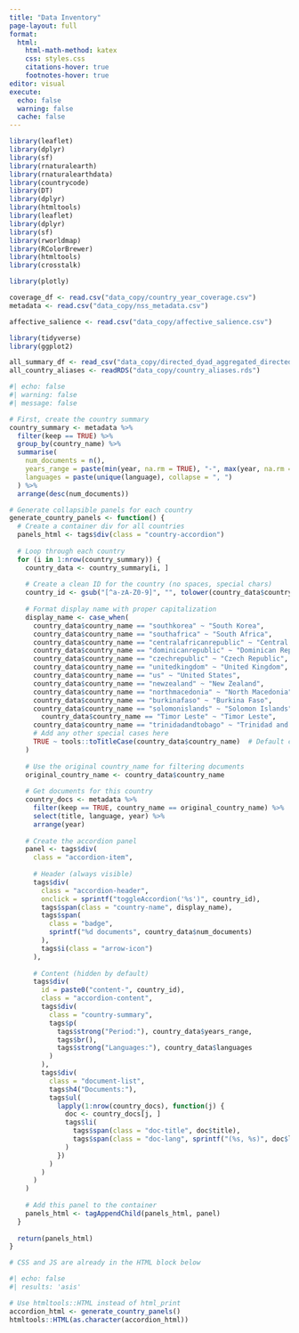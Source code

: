 ```yaml
---
title: "Data Inventory"
page-layout: full
format:
  html:
    html-math-method: katex
    css: styles.css
    citations-hover: true
    footnotes-hover: true
editor: visual
execute:
  echo: false
  warning: false
  cache: false
---
```


```r
library(leaflet)
library(dplyr)
library(sf)
library(rnaturalearth)
library(rnaturalearthdata)
library(countrycode)
library(DT)
library(dplyr)
library(htmltools)
library(leaflet)
library(dplyr)
library(sf)
library(rworldmap)
library(RColorBrewer)
library(htmltools)
library(crosstalk)
```

```r
library(plotly)
```

```r
coverage_df <- read.csv("data_copy/country_year_coverage.csv")
metadata <- read.csv("data_copy/nss_metadata.csv")
```

```r
affective_salience <- read.csv("data_copy/affective_salience.csv")

```

```r
library(tidyverse)
library(ggplot2)
```

```r
all_summary_df <- read_csv("data_copy/directed_dyad_aggregated_directed_stance.csv")
all_country_aliases <- readRDS("data_copy/country_aliases.rds")
```

```r
#| echo: false
#| warning: false
#| message: false

# First, create the country summary
country_summary <- metadata %>%
  filter(keep == TRUE) %>%
  group_by(country_name) %>%
  summarise(
    num_documents = n(),
    years_range = paste(min(year, na.rm = TRUE), "-", max(year, na.rm = TRUE)),
    languages = paste(unique(language), collapse = ", ")
  ) %>%
  arrange(desc(num_documents))

# Generate collapsible panels for each country
generate_country_panels <- function() {
  # Create a container div for all countries
  panels_html <- tags$div(class = "country-accordion")
  
  # Loop through each country
  for (i in 1:nrow(country_summary)) {
    country_data <- country_summary[i, ]
    
    # Create a clean ID for the country (no spaces, special chars)
    country_id <- gsub("[^a-zA-Z0-9]", "", tolower(country_data$country_name))
    
    # Format display name with proper capitalization
    display_name <- case_when(
      country_data$country_name == "southkorea" ~ "South Korea",
      country_data$country_name == "southafrica" ~ "South Africa",
      country_data$country_name == "centralafricanrepublic" ~ "Central African Republic",
      country_data$country_name == "dominicanrepublic" ~ "Dominican Republic",
      country_data$country_name == "czechrepublic" ~ "Czech Republic",
      country_data$country_name == "unitedkingdom" ~ "United Kingdom",
      country_data$country_name == "us" ~ "United States",
      country_data$country_name == "newzealand" ~ "New Zealand",     
      country_data$country_name == "northmacedonia" ~ "North Macedonia",    
      country_data$country_name == "burkinafaso" ~ "Burkina Faso",  
      country_data$country_name == "solomonislands" ~ "Solomon Islands",       
        country_data$country_name == "Timor Leste" ~ "Timor Leste",  
      country_data$country_name == "trinidadandtobago" ~ "Trinidad and Tobago",        
      # Add any other special cases here
      TRUE ~ tools::toTitleCase(country_data$country_name)  # Default case with proper capitalization
    )
    
    # Use the original country_name for filtering documents
    original_country_name <- country_data$country_name
    
    # Get documents for this country
    country_docs <- metadata %>%
      filter(keep == TRUE, country_name == original_country_name) %>%
      select(title, language, year) %>%
      arrange(year)
    
    # Create the accordion panel
    panel <- tags$div(
      class = "accordion-item",
      
      # Header (always visible)
      tags$div(
        class = "accordion-header",
        onclick = sprintf("toggleAccordion('%s')", country_id),
        tags$span(class = "country-name", display_name),
        tags$span(
          class = "badge",
          sprintf("%d documents", country_data$num_documents)
        ),
        tags$i(class = "arrow-icon")
      ),
      
      # Content (hidden by default)
      tags$div(
        id = paste0("content-", country_id),
        class = "accordion-content",
        tags$div(
          class = "country-summary",
          tags$p(
            tags$strong("Period:"), country_data$years_range,
            tags$br(),
            tags$strong("Languages:"), country_data$languages
          )
        ),
        tags$div(
          class = "document-list",
          tags$h4("Documents:"),
          tags$ul(
            lapply(1:nrow(country_docs), function(j) {
              doc <- country_docs[j, ]
              tags$li(
                tags$span(class = "doc-title", doc$title),
                tags$span(class = "doc-lang", sprintf("(%s, %s)", doc$language, doc$year))
              )
            })
          )
        )
      )
    )
    
    # Add this panel to the container
    panels_html <- tagAppendChild(panels_html, panel)
  }
  
  return(panels_html)
}

# CSS and JS are already in the HTML block below
```

```{=html}
<style>
.country-accordion {
  width: 100%;
  margin: 20px 0;
  font-family: -apple-system, BlinkMacSystemFont, "Segoe UI", Roboto, Oxygen, Ubuntu, Cantarell, "Open Sans", "Helvetica Neue", sans-serif;
}

.accordion-item {
  margin-bottom: 8px;
  border: 1px solid #e0e0e0;
  border-radius: 4px;
  overflow: hidden;
}

.accordion-header {
  background-color: #f5f5f5;
  padding: 12px 15px;
  cursor: pointer;
  display: flex;
  align-items: center;
  justify-content: space-between;
  transition: background-color 0.2s;
}

.accordion-header:hover {
  background-color: #e8e8e8;
}

.country-name {
  font-weight: 600;
  font-size: 16px;
  flex-grow: 1;
}

.badge {
  background-color: #4c78a8;
  color: white;
  padding: 4px 8px;
  border-radius: 12px;
  font-size: 12px;
  margin: 0 15px;
}

.arrow-icon {
  border: solid #666;
  border-width: 0 2px 2px 0;
  display: inline-block;
  padding: 3px;
  transform: rotate(45deg);
  transition: transform 0.3s;
}

.accordion-item.active .arrow-icon {
  transform: rotate(-135deg);
}

.accordion-content {
  display: none;
  padding: 15px;
  background-color: white;
  border-top: 1px solid #e0e0e0;
}

.country-summary {
  margin-bottom: 15px;
}

.document-list ul {
  padding-left: 20px;
  margin: 0;
}

.document-list li {
  margin-bottom: 6px;
}

.doc-title {
  font-weight: 500;
}

.doc-lang {
  color: #666;
  margin-left: 6px;
  font-size: 13px;
}
</style>

<script>
function toggleAccordion(countryId) {
  // Get the content element for this country
  const contentId = 'content-' + countryId;
  const content = document.getElementById(contentId);
  
  if (!content) {
    console.error('Could not find element with id:', contentId);
    return;
  }
  
  const item = content.parentElement;
  
  // Toggle active class on the item
  item.classList.toggle('active');
  
  // Toggle content visibility
  if (content.style.display === 'block') {
    content.style.display = 'none';
  } else {
    content.style.display = 'block';
  }
}
</script>
```

```r
#| echo: false
#| results: 'asis'

# Use htmltools::HTML instead of html_print
accordion_html <- generate_country_panels()
htmltools::HTML(as.character(accordion_html))
```

<!-- ##### INTERACTIVE IN PROGRESS  -->

<!-- ## Affective Salience Map -->

<!-- ```{r affective-map, echo=FALSE} -->

<!-- # Prepare the full dataset for client-side filtering -->

<!-- # This approach sends the data to the browser for client-side processing -->

<!-- # More efficient than pre-computing all maps -->

<!-- # Join the full dataset with the world map -->

<!-- # This creates all possible country-ISO_A3 matches -->

<!-- full_data <- tidyr::crossing( -->

<!--   iso = world_map$ISO_A3, -->

<!--   country_name = world_map$cc_name, -->

<!--   origin_country = all_countries, -->

<!--   year = all_years -->

<!-- ) %>% -->

<!--   left_join( -->

<!--     affective_salience %>%  -->

<!--       select(origin_country, year, ccode2, target_country, affective_salience), -->

<!--     by = c("origin_country", "year", "iso" = "ccode2") -->

<!--   ) -->

<!-- # Add hover text -->

<!-- full_data <- full_data %>% -->

<!--   mutate( -->

<!--     hover_text = case_when( -->

<!--       !is.na(affective_salience) ~ paste0( -->

<!--         "<b>", country_name, "</b><br>", -->

<!--         "Mentioned as: ", target_country, "<br>", -->

<!--         "Affective Salience: ", round(affective_salience, 3) -->

<!--       ), -->

<!--       TRUE ~ paste0(country_name, ": Not mentioned") -->

<!--     ), -->

<!--     # Replace NA with 0 for z values -->

<!--     z = ifelse(is.na(affective_salience), 0, affective_salience) -->

<!--   ) -->

<!-- # Convert to a format for JSON serialization -->

<!-- # Group by origin_country and year -->

<!-- json_data <- full_data %>% -->

<!--   group_by(origin_country, year) %>% -->

<!--   summarize( -->

<!--     iso = list(iso), -->

<!--     z = list(z), -->

<!--     hover_text = list(hover_text), -->

<!--     # Get max value for each group for color scaling -->

<!--     max_val = max(z, na.rm = TRUE), -->

<!--     .groups = "drop" -->

<!--   ) %>% -->

<!--   # Convert to a nested list structure -->

<!--   nest_by(origin_country) %>% -->

<!--   deframe() %>% -->

<!--   lapply(function(country_data) { -->

<!--     result <- country_data %>% -->

<!--       select(year, iso, z, hover_text, max_val) %>% -->

<!--       nest_by(year) %>% -->

<!--       deframe() -->

<!--     return(result) -->

<!--   }) -->

<!-- # Create the base map -->

<!-- base_map <- plot_geo() %>% -->

<!--   layout( -->

<!--     title = "Select a country and year", -->

<!--     geo = list( -->

<!--       showframe = FALSE, -->

<!--       showcoastlines = TRUE, -->

<!--       projection = list(type = "natural earth") -->

<!--     ) -->

<!--   ) -->

<!-- # Add JavaScript to handle the filtering and map updates -->

<!-- js_code <- paste0(" -->

<!-- function(el, x) { -->

<!--   // Parse the JSON data -->

<!--   var mapData = ", jsonlite::toJSON(json_data), "; -->

<!--   // Create dropdowns container -->

<!--   var container = document.createElement('div'); -->

<!--   container.style.display = 'flex'; -->

<!--   container.style.justifyContent = 'center'; -->

<!--   container.style.margin = '10px 0'; -->

<!--   // Create country dropdown -->

<!--   var countryLabel = document.createElement('label'); -->

<!--   countryLabel.textContent = 'Origin Country: '; -->

<!--   countryLabel.style.marginRight = '5px'; -->

<!--   var countrySelect = document.createElement('select'); -->

<!--   countrySelect.id = 'country-select'; -->

<!--   countrySelect.style.marginRight = '20px'; -->

<!--   countrySelect.style.padding = '5px'; -->

<!--   var countries = Object.keys(mapData).sort(); -->

<!--   countries.forEach(function(country) { -->

<!--     var option = document.createElement('option'); -->

<!--     option.value = country; -->

<!--     option.text = country; -->

<!--     countrySelect.appendChild(option); -->

<!--   }); -->

<!--   // Create year dropdown -->

<!--   var yearLabel = document.createElement('label'); -->

<!--   yearLabel.textContent = 'Year: '; -->

<!--   yearLabel.style.marginRight = '5px'; -->

<!--   var yearSelect = document.createElement('select'); -->

<!--   yearSelect.id = 'year-select'; -->

<!--   yearSelect.style.padding = '5px'; -->

<!--   // Get years from the first country (assuming all countries have the same years) -->

<!--   var years = Object.keys(mapData[countries[0]]).sort(); -->

<!--   years.forEach(function(year) { -->

<!--     var option = document.createElement('option'); -->

<!--     option.value = year; -->

<!--     option.text = year; -->

<!--     yearSelect.appendChild(option); -->

<!--   }); -->

<!--   // Add elements to container -->

<!--   container.appendChild(countryLabel); -->

<!--   container.appendChild(countrySelect); -->

<!--   container.appendChild(yearLabel); -->

<!--   container.appendChild(yearSelect); -->

<!--   // Insert container before the map -->

<!--   el.parentElement.insertBefore(container, el); -->

<!--   // Function to update the map -->

<!--   function updateMap() { -->

<!--     var country = countrySelect.value; -->

<!--     var year = yearSelect.value; -->

<!--     if (!mapData[country] || !mapData[country][year]) { -->

<!--       console.error('Data not found for', country, year); -->

<!--       return; -->

<!--     } -->

<!--     var data = mapData[country][year]; -->

<!--     var maxVal = data.max_val || 1;  // Default to 1 if no max value -->

<!--     // Create choropleth trace -->

<!--     var trace = { -->

<!--       type: 'choropleth', -->

<!--       locationmode: 'ISO-3', -->

<!--       locations: data.iso, -->

<!--       z: data.z, -->

<!--       text: data.hover_text, -->

<!--       hoverinfo: 'text', -->

<!--       colorscale: [ -->

<!--         [0, '#EEEEEE'],  // Gray for 0 values (not mentioned) -->

<!--         [0.001, '#FFFF00'],  // Yellow for low values -->

<!--         [1, '#FF0000']   // Red for high values -->

<!--       ], -->

<!--       zmin: 0, -->

<!--       zmax: maxVal, -->

<!--       marker: { -->

<!--         line: { -->

<!--           color: '#888888', -->

<!--           width: 0.5 -->

<!--         } -->

<!--       }, -->

<!--       colorbar: { -->

<!--         title: 'Affective<br>Salience', -->

<!--         thickness: 15 -->

<!--       } -->

<!--     }; -->

<!--     // If all values are 0, hide the colorbar -->

<!--     if (maxVal <= 0) { -->

<!--       trace.showscale = false; -->

<!--     } -->

<!--     // Update the layout -->

<!--     var layout = { -->

<!--       title: 'Affective Salience: ' + country + ' (' + year + ')', -->

<!--       geo: { -->

<!--         showframe: false, -->

<!--         showcoastlines: true, -->

<!--         projection: { -->

<!--           type: 'natural earth' -->

<!--         } -->

<!--       }, -->

<!--       margin: { -->

<!--         l: 0, -->

<!--         r: 0, -->

<!--         b: 0, -->

<!--         t: 50, -->

<!--         pad: 4 -->

<!--       } -->

<!--     }; -->

<!--     // Get the Plotly element -->

<!--     var gd = document.getElementById(el.id); -->

<!--     // Create a new plot or update existing -->

<!--     Plotly.react(gd, [trace], layout); -->

<!--   } -->

<!--   // Add event listeners to dropdowns -->

<!--   countrySelect.addEventListener('change', updateMap); -->

<!--   yearSelect.addEventListener('change', updateMap); -->

<!--   // Initial update -->

<!--   updateMap(); -->

<!-- } -->

<!-- ") -->

<!-- # Render the map with the JavaScript -->

<!-- map_widget <- htmlwidgets::onRender(base_map, js_code) -->

<!-- # Set widget dimensions -->

<!-- map_widget <- map_widget %>% -->

<!--   layout( -->

<!--     autosize = TRUE, -->

<!--     height = 600 -->

<!--   ) -->

<!-- # Display the map -->

<!-- map_widget -->

<!-- ``` -->
